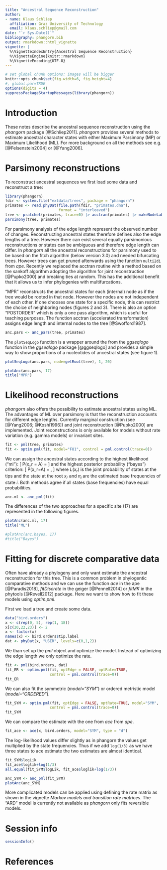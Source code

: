 ```yaml
---
title: "Ancestral Sequence Reconstruction"
author:
- name: Klaus Schliep
  affiliation: Graz University of Technology
  email: klaus.schliep@gmail.com
date: "`r Sys.Date()`"
bibliography: phangorn.bib
output: rmarkdown::html_vignette
vignette: |
  %\VignetteIndexEntry{Ancestral Sequence Reconstruction}
  %\VignetteEngine{knitr::rmarkdown}
  %\VignetteEncoding{UTF-8}
---
```


```r
# set global chunk options: images will be bigger
knitr::opts_chunk$set(fig.width=6, fig.height=4)
#, global.par=TRUE
options(digits = 4)
suppressPackageStartupMessages(library(phangorn))
```   

# Introduction

These notes describe the ancestral sequence reconstruction using the _phangorn_ package [@Schliep2011]. _phangorn_ provides several methods to estimate ancestral character states with either Maximum Parsimony (MP) or Maximum Likelihood (ML). For more background on all the methods see e.g. [@Felsenstein2004] or [@Yang2006].

# Parsimony reconstructions 

To reconstruct ancestral sequences we first load some data and reconstruct a tree:
```r
library(phangorn)
fdir <- system.file("extdata/trees", package = "phangorn")
primates <- read.phyDat(file.path(fdir, "primates.dna"),
                        format = "interleaved")
tree <- pratchet(primates, trace=0) |> acctran(primates) |> makeNodeLabel()
parsimony(tree, primates)
```

For parsimony analysis of the edge length represent the observed number of changes. Reconstructing ancestral states therefore defines also the edge lengths of a tree. However there can exist several equally parsimonious reconstructions or states can be ambiguous and therefore edge length can differ.
In _phangorn_ all the ancestral reconstructions for parsimony used to be based on the fitch algorithm (below version 3.0) and needed bifurcating trees. However trees can get pruned afterwards using the function `multi2di` from _ape_. Recently we replaced the acctran routine with a method based on the sankoff algorithm adopting the algorithm for joint reconstruction [@Pupko2000] and breaking ties at random. This has the additional benefit that it allows us to infer phylogenies with multifurcations. 

"MPR" reconstructs the ancestral states for each (internal) node as if the tree would be rooted in that node. However the nodes are not independent of each other. If one chooses one state for a specific node, this can restrict the choice of neighboring nodes (figures 2 and 3).
There is also an option "POSTORDER" which is only a one pass algorithm, which is useful for teaching purposes. 
The function acctran (accelerated transformation) assigns edge length and internal nodes to the tree [@Swofford1987]. 
```r
anc.pars <- anc_pars(tree, primates)
```

The `plotSeqLogo` function is a wrapper around the from the _ggseqlogo_ function in the _ggseqlogo_ package [@ggseqlogo]  and provides a simple way to show proportions of a nucleotides of ancestral states (see figure 1). 

```r
plotSeqLogo(anc.pars, node=getRoot(tree), 1, 20)
```
```r
plotAnc(anc.pars, 17)
title("MPR")
```

# Likelihood reconstructions

_phangorn_ also offers the possibility to estimate ancestral states using ML.
The advantages of ML over parsimony is that the reconstruction accounts for different edge lengths.
Currently marginal construction (see [@Yang2006; @Koshi1996])  and joint reconstruction [@Pupko2000] are implemented. Joint reconstructions is only available for models without rate variation (e.g. gamma models) or invariant sites.
```r
fit <- pml(tree, primates)
fit <- optim.pml(fit, model="F81", control = pml.control(trace=0))
```
We can assign the ancestral states according to the highest likelihood ("ml"):
\[
P(x_r = A) =  \frac{L(x_r=A)}{\sum_{k \in \{A,C,G,T\}}L(x_r=k)}
\]
and the highest posterior probability ("bayes") criterion:
\[
P(x_r=A) =  \frac{\pi_A L(x_r=A)}{\sum_{k \in \{A,C,G,T\}}\pi_k L(x_r=k)},
\]
where $L(x_r)$ is the joint probability of states at the tips and the state at the root $x_r$ and $\pi_i$ are the estimated base frequencies of state $i$. Both methods agree if all states (base frequencies) have equal probabilities.
```r
anc.ml <- anc_pml(fit)
```
The differences of the two approaches for a specific site (17) are represented in the following figures.
```r
plotAnc(anc.ml, 17)
title("ML")
```
```r
#plotAnc(anc.bayes, 17)
#title("Bayes")
```

# Fitting for discrete comparative data

Often have already a phylogeny and only want estimate the ancestral reconstruction for this tree. 
This is a common problem in phylogentic comparative methods and we can use the function *ace* in the ape [@Paradis2018], *fitDiscrete* in the geiger [@Pennell2014] or *fitMK* in the phytools [@Revell2012] package. Here we want to show how to fit these models using *optim.pml*.

First we load a tree and create some data. 
```r
data("bird.orders")
x <- c(rep(0, 5), rep(1, 18))
x[c(20,22,23)] <- 2
x <- factor(x)
names(x) <- bird.orders$tip.label
dat <- phyDat(x, "USER", levels=c(0,1,2))
```

We than set up the *pml* object and optimize the model. Instead of optimizing the edge length we only optimize the rate. 


```r
fit <- pml(bird.orders, dat)
fit_ER <- optim.pml(fit, optEdge = FALSE, optRate=TRUE, 
                    control = pml.control(trace=0))
fit_ER
```

We can also fit the symmetric (*model="SYM"*) or ordered metristic model (*model="ORDERED"*).
```r
fit_SYM <- optim.pml(fit, optEdge = FALSE, optRate=TRUE, model="SYM", 
                    control = pml.control(trace=0))
fit_SYM
```
We can compare the estimate with the one from *ace* from *ape*. 
```r
fit_ace <- ace(x, bird.orders, model="SYM", type = "d")
```
The log-likelihood values differ slightly as in phangorn the values get multiplied 
by the state frequencies. Thus if we add `log(1/3)` as we have three states to ace estimate the two estimates are almost identical.
```r
fit_SYM$logLik
fit_ace$loglik+log(1/3)
all.equal(fit_SYM$logLik, fit_ace$loglik+log(1/3))
```


```r
anc_SYM <- anc_pml(fit_SYM)
plotAnc(anc_SYM)
```

More complicated models can be applied using defining the rate matrix as shown in the vignette _Markov models and transition rate matrices_. 
The "ARD" model is currently not available as *phangorn* only fits reversible models.  

# Session info 

```r
sessionInfo()
```

# References 
